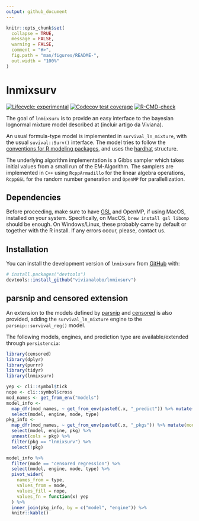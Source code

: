 ```yaml
---
output: github_document
---
```


<!-- README.md is generated from README.Rmd. Please edit that file -->

```r
knitr::opts_chunk$set(
  collapse = TRUE,
  message = FALSE,
  warning = FALSE,
  comment = "#>",
  fig.path = "man/figures/README-",
  out.width = "100%"
)
```

# lnmixsurv

<!-- badges: start -->
[![Lifecycle: experimental](https://img.shields.io/badge/lifecycle-experimental-orange.svg)](https://lifecycle.r-lib.org/articles/stages.html#experimental)
[![Codecov test coverage](https://codecov.io/gh/vitorcapdeville/persistencia/branch/master/graph/badge.svg)](https://app.codecov.io/gh/vitorcapdeville/persistencia?branch=master)
[![R-CMD-check](https://github.com/vivianalobo/lnmixsurv/actions/workflows/R-CMD-check.yaml/badge.svg)](https://github.com/vivianalobo/lnmixsurv/actions/workflows/R-CMD-check.yaml)
<!-- badges: end -->

The goal of `lnmixsurv` is to provide an easy interface to the bayesian lognormal mixture model described at (incluir artigo da Viviana).

An usual formula-type model is implemented in `survival_ln_mixture`, with the usual `suvival::Surv()` interface.
The model tries to follow the [conventions for R modeling packages](https://tidymodels.github.io/model-implementation-principles/),
and uses the [hardhat](https://hardhat.tidymodels.org/) structure.

The underlying algorithm implementation is a Gibbs sampler which takes initial values from a small run of the EM-Algorithm. The samplers are implemented in `C++` using `RcppArmadillo` for the linear algebra operations, `RcppGSL` for the random number generation and `OpenMP` for parallellization.

## Dependencies
Before proceeding, make sure to have [GSL](https://www.gnu.org/software/gsl/) and OpenMP, if using MacOS, installed on your system. Specifically, on MacOS, `brew install gsl libomp` should be enough. On Windows/Linux, these probably came by default or together with the R install. If any errors occur, please, contact us.

## Installation
You can install the development version of `lnmixsurv` from [GitHub](https://github.com/) with:

``` r
# install.packages("devtools")
devtools::install_github("vivianalobo/lnmixsurv")
```

## parsnip and censored extension

An extension to the models defined by [parsnip](https://parsnip.tidymodels.org/index.html) and [censored](https://censored.tidymodels.org/articles/examples.html)
is also provided, adding the `survival_ln_mixture` engine to the `parsnip::survival_reg()` model.

The following models, engines, and prediction type are available/extended through `persistencia`:

```r
library(censored)
library(dplyr)
library(purrr)
library(tidyr)
library(lnmixsurv)

yep <- cli::symbol$tick
nope <- cli::symbol$cross
mod_names <- get_from_env("models")
model_info <-
  map_dfr(mod_names, ~ get_from_env(paste0(.x, "_predict")) %>% mutate(model = .x)) %>%
  select(model, engine, mode, type)
pkg_info <-
  map_dfr(mod_names, ~ get_from_env(paste0(.x, "_pkgs")) %>% mutate(model = .x)) %>%
  select(model, engine, pkg) %>%
  unnest(cols = pkg) %>%
  filter(pkg == "lnmixsurv") %>%
  select(!pkg)

model_info %>%
  filter(mode == "censored regression") %>%
  select(model, engine, mode, type) %>%
  pivot_wider(
    names_from = type,
    values_from = mode,
    values_fill = nope,
    values_fn = function(x) yep
  ) %>%
  inner_join(pkg_info, by = c("model", "engine")) %>%
  knitr::kable()
```
